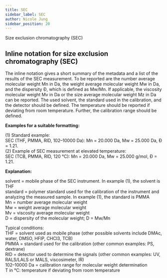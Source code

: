 ```yaml
---
title: SEC
sidebar_label: SEC
author: Nicole Jung
sidebar_position: 20
---
```


Size exclusion chromatography (SEC)

## Inline notation for size exclusion chromatography (SEC) 

The inline notation gives a short summary of the metadata and a list of the results of the SEC measurement. To be reported are the number average molecular weight Mn in Da, the weight average molecular weight Mw in Da, and the dispersity Đ, which is defined as Mw/Mn. If applicable, the viscosity molecular weight Mv in Da or the size average molecular weight Mz in Da can be reported.
The used solvent, the standard used in the calibration, and the detector should be defined. The temperature should be reported if deviating from room temperature. 
Further, the calibration range should be defined.

**Examples for a suitable formatting:**<br /> 

(1) Standard example:<br /> 
SEC (THF, PMMA, RID, 102–10000 Da): Mn = 20.000 Da, Mw = 25.000 Da, Đ = 1.21.<br /> 
(2) Example of SEC measurement at elevated temperature:<br /> 
SEC (TCB, PMMA, RID, 120 °C): Mn = 20.000 Da, Mw = 25.000 g/mol, Đ = 1.21. 


**Explanation:**<br /> 

solvent = mobile phase of the SEC instrument. In example (1), the solvent is THF <br />
standard = polymer standard used for the calibration of the instrument and analyzing the measured sample. In example (1), the standard is PMMA<br />
Mn = number average molecular weight<br />
Mw = weight average molecular weight<br />
Mv = viscosity average molecular weight<br />
D = dispersity of the molecular weight; D = Mw/Mn<br />

Typical conditions: <br />
THF = solvent used as mobile phase (other possible solvents include DMAc, water, DMSO, HFIP, CHCl3, TCB)<br />
PMMA = standard used for the calibration (other common examples: PS, dextrane)<br />
RID = detector used to determine the signals (other common examples: UV, RALS/LALS or MALS, viscosimeter, IR)<br />
102–10000 Da = calibration range for molecular weight determination<br />
T in °C: temperature if deviating from room temperature<br />

